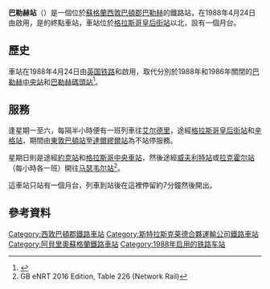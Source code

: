 {{noteTA
|G1=UK Places
}}
{{Infobox station
| name                = Balloch
| native_name         = {{lang-gd|Am Bealach}}{{sfn|Brailsford|2017|loc=Gaelic/English Station Index}}
| symbol_location     = gb
| symbol              = rail
| image               = Balloch station 2011.jpg
| borough             = [[西敦巴頓郡|西敦巴頓郡]][[巴勒赫_(西敦巴頓郡)|巴勒赫]]
| country             = 蘇格蘭
| coordinates         = {{coord|56.0021|-4.5831|type:railwaystation_region:GB_scale:10000|display=inline,title}}
| grid_name           = [[Ordnance_Survey_National_Grid|Grid reference]]
| grid_position       = {{gbmapscaled|NS389818|25|NS389818}}
| manager             = [[阿貝里奧蘇格蘭鐵路|阿貝里奧蘇格蘭鐵路]]
| platforms           = 1
| code                = BHC
| transit_authority   = [[斯特拉斯克莱德合夥運輸公司|SPT]]
| years               = 1988年4月24日
| events              = 由[[英国铁路|英国铁路]]啟用
| mpassengers =
{{Rail pass box |pass_year=2019/20 |passengers={{decrease}} 48.8萬}}
| footnotes           = 
}}
'''巴勒赫站'''（{{lang-en|Balloch railway station}}）是一個位於[[蘇格蘭|蘇格蘭]][[西敦巴頓郡|西敦巴頓郡]][[巴勒赫_(西敦巴頓郡)|巴勒赫]]的鐵路站，在1988年4月24日由{{tsl|en|ScotRail (British Rail)|蘇格蘭鐵路 (英國鐵路)|蘇格蘭鐵路}}啟用，是{{tsl|en|North Clyde Line|北克萊德線}}的終點車站，車站位於[[格拉斯哥皇后街站|格拉斯哥皇后街站]]以北{{convert|19+3/4|mi|km}}，設有一個月台。

==歷史==
車站在1988年4月24日由[[英国铁路|英国铁路]]和{{tsl|en|Strathclyde Partnership for Transport|斯特拉斯克莱德合夥運輸公司}}啟用，取代分別於1988年和1986年關閉的[[巴勒赫中央站|巴勒赫中央站]]和[[巴勒赫碼頭站|巴勒赫碼頭站]]<ref>{{cite book | last       = Butt | first      = R. V. J. | year       = 1995 | edition    = 1st | title      = The Directory of Railway Stations: details every public and private passenger station, halt, platform and stopping place, past and present| location   = Sparkford| publisher  = Patrick Stephens Ltd | isbn       = 978-1-85260-508-7| oclc       = 60251199}}</ref>。

==服務==
逢星期一至六，每隔半小時便有一班列車往[[艾尔德里站|艾尔德里]]，途經[[格拉斯哥皇后街站|格拉斯哥皇后街站]]和[[辛格站|辛格站]]，期間由[[東敦巴頓站|東敦巴頓站]]至[[達爾繆爾站|達爾繆爾站]]為不站停服務。

星期日則是途經[[約克站_(蘇格蘭)|約克站]]和[[格拉斯哥中央車站|格拉斯哥中央車站]]，然後途經[[威夫利特站|威夫利特站]]或[[拉克霍尔站|拉克霍尔站]]（每小時各一班）開往[[马瑟韦尔站|马瑟韦尔站]]<ref>GB eNRT 2016 Edition, Table 226 (Network Rail)</ref>。

這車站只站有一個月台，列車到站後在這裡停留約7分鐘然後開出。

{{rail start}}
{{rail line |previous={{Stnlnk|亚历山德里亚}}|route=[[阿貝里奧蘇格蘭鐵路|阿貝里奧蘇格蘭鐵路]]<br /><small>[[北克萊德線|北克萊德線]]</small> |col={{ScotRail colour}} |lightcol={{National Rail colour|ScotRail|branch=North Clyde Line}} }}
{{s-end}}

==參考資料==
{{reflist}}

{{DEFAULTSORT:Balloch}}
[[Category:西敦巴頓郡鐵路車站|Category:西敦巴頓郡鐵路車站]]
[[Category:斯特拉斯克莱德合夥運輸公司鐵路車站|Category:斯特拉斯克莱德合夥運輸公司鐵路車站]]
[[Category:阿貝里奧蘇格蘭鐵路車站|Category:阿貝里奧蘇格蘭鐵路車站]]
[[Category:1988年启用的铁路车站|Category:1988年启用的铁路车站]]